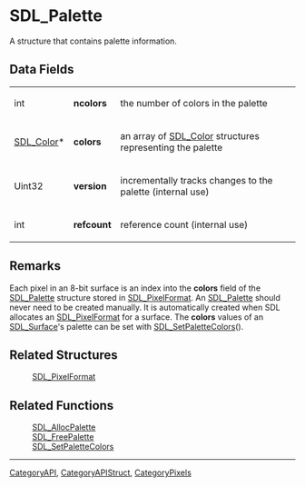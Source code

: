 = SDL_Palette =
A structure that contains palette information.


== Data Fields ==
{|
|int
|'''ncolors'''
|the number of colors in the palette
|-
|[[SDL_Color]]*
|'''colors'''
|an array of [[SDL_Color]] structures representing the palette
|-
|Uint32
|'''version'''
|incrementally tracks changes to the palette (internal use)
|-
|int
|'''refcount'''
|reference count (internal use)
|}

== Remarks ==
Each pixel in an 8-bit surface is an index into the '''colors''' field of the [[SDL_Palette]] structure stored in [[SDL_PixelFormat]]. An [[SDL_Palette]] should never need to be created manually. It is automatically created when SDL allocates an [[SDL_PixelFormat]] for a surface. The '''colors''' values of an [[SDL_Surface]]'s palette can be set with [[SDL_SetPaletteColors]]().


== Related Structures ==
:[[SDL_PixelFormat]]

== Related Functions ==
:[[SDL_AllocPalette]]
:[[SDL_FreePalette]]
:[[SDL_SetPaletteColors]]

----
[[CategoryAPI]], [[CategoryAPIStruct]], [[CategoryPixels]]
